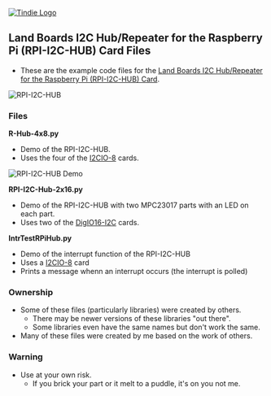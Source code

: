 <a href="https://www.tindie.com/products/6447/"><img src="http://land-boards.com/blwiki/images/5/51/Tindie-mediums.png" alt="Tindie Logo">
</img></a>

== Land Boards I2C Hub/Repeater for the Raspberry Pi (RPI-I2C-HUB) Card Files ==

* These are the example code files for the [http://land-boards.com/blwiki/index.php?title=RPI-I2C-HUB Land Boards I2C Hub/Repeater for the Raspberry Pi (RPI-I2C-HUB) Card].

<img src="http://land-boards.com/blwiki/images/d/db/I2C-RPT-01_-6026_CCA-640px.jpg" alt="RPI-I2C-HUB" title="RPI-I2C-HUB" />

=== Files ===

'''R-Hub-4x8.py'''
* Demo of the RPI-I2C-HUB.
* Uses the four of the [http://land-boards.com/blwiki/index.php?title=I2CIO-8 I2CIO-8] cards.

<img src="http://land-boards.com/blwiki/images/3/33/I2C-RPT-01-Demo01-512px.jpg" alt="RPI-I2C-HUB Demo" title="RPI-I2C-HUB Demo" />

'''RPI-I2C-Hub-2x16.py'''
* Demo of the RPI-I2C-HUB with two MPC23017 parts with an LED on each part.
* Uses two of the [http://land-boards.com/blwiki/index.php?title=DigIO16-I2C DigIO16-I2C] cards.

'''IntrTestRPiHub.py'''

* Demo of the interrupt function of the RPI-I2C-HUB
* Uses a [http://land-boards.com/blwiki/index.php?title=I2CIO-8 I2CIO-8] card
* Prints a message whenn an interrupt occurs (the interrupt is polled)

=== Ownership ===

* Some of these files (particularly libraries) were created by others.
** There may be newer versions of these libraries "out there".
** Some libraries even have the same names but don't work the same.
* Many of these files were created by me based on the work of others.

=== Warning ===

* Use at your own risk.
** If you brick your part or it melt to a puddle, it's on you not me.
